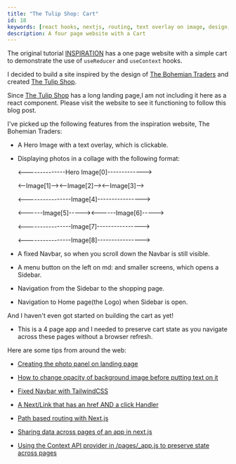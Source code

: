 ```yaml
---
title: "The Tulip Shop: Cart" 
id: 18
keywords: [react hooks, nextjs, routing, text overlay on image, design, cart, shopping cart, useContext, useState]
description: A four page website with a Cart
---
```

The original tutorial [INSPIRATION](https://react-projects-14-usereducer-cart.netlify.app/) has a one page website with a simple cart to demonstrate the use of `useReducer` and `useContext` hooks.

I decided to build a site inspired by the design of [The Bohemian Traders](https://bohemiantraders.com) and created [The Tulip Shop](/thetulipshop).

Since [The Tulip Shop](/thetulipshop) has a long landing page,I am not including it here as a react component. Please visit the website to see it functioning to follow this blog post.

I've picked up the following features from the inspiration website, The Bohemian Traders:

- A Hero Image with a text overlay, which is clickable.

- Displaying photos in a collage with the following format:
  
  <--------------Hero Image[0]------------->

  <--Image[1]--><--Image[2]--><--Image[3]-->
  
  <----------------Image[4]---------------->
  
  <------Image[5]-----><------Image[6]----->
  
  <----------------Image[7]---------------->
  
  <----------------Image[8]----------------> 

- A fixed Navbar, so when you scroll down the Navbar is still visible.

- A menu button on the left on md: and smaller screens, which opens a Sidebar.

- Navigation from the Sidebar to the shopping page.

- Navigation to Home page(the Logo) when Sidebar is open.

And I haven't even got started on building the cart as yet!

- This is a 4 page app and I needed to preserve cart state as you navigate across these pages
  without a browser refresh.

Here are some tips from around the web:

- [Creating the photo panel on landing page](https://youtu.be/b-hrxkgkG-s?t=229)

- [How to change opacity of background image before putting text on it](https://www.youtube.com/watch?v=Zo1JtXnLDdA)

- [Fixed Navbar with TailwindCSS](https://www.youtube.com/watch?v=1hoSQhtd0IQ)

- [A Next/Link that has an href AND a click Handler](https://linguinecode.com/post/complete-guide-to-navigation-with-next-js-links)

- [Path based routing with Next.js](https://spin.atomicobject.com/2019/12/11/role-based-routing-with-next-js/)

- [Sharing data across pages of an app in next.js](https://reacttricks.com/sharing-global-data-in-next-with-custom-app-and-usecontext-hook/)

- [Using the Context API provider in /pages/_app.js to preserve state across pages](https://github.com/vercel/next.js/tree/master/examples/with-context-api)
